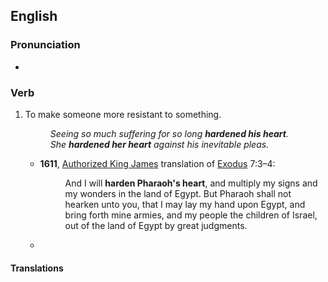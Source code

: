 ==English==

===Pronunciation===
* {{audio|en-au-harden someone's heart.ogg|Audio (AU)|lang=en}}

===Verb===
{{head|en|verb|head=[[harden]] someone's [[heart]]}}

# {{lb|en|idiomatic|usually reflexive|dated}} To make someone more resistant to something.
#: ''Seeing so much suffering for so long '''hardened his heart'''.''
#: ''She '''hardened her heart''' against his inevitable pleas.''
#* '''1611''', [[w:Authorized King James Version|Authorized King James]] translation of [[w:Book of Exodus|Exodus]] 7:3–4:
#*: And I will '''harden Pharaoh's heart''', and multiply my signs and my wonders in the land of Egypt. But Pharaoh shall not hearken unto you, that I may lay my hand upon Egypt, and bring forth mine armies, and my people the children of Israel, out of the land of Egypt by great judgments.
#* {{quote-book|year=1998|title=The narrowback|author=Michael S. Ledwidge|passage=Farrell had been to prison, and he thought the daily malignancy he had witnessed there had '''hardened his heart'''.}}

====Translations====
{{trans-top|make someone more resistant to something}}
{{trans-mid}}
{{trans-bottom}}